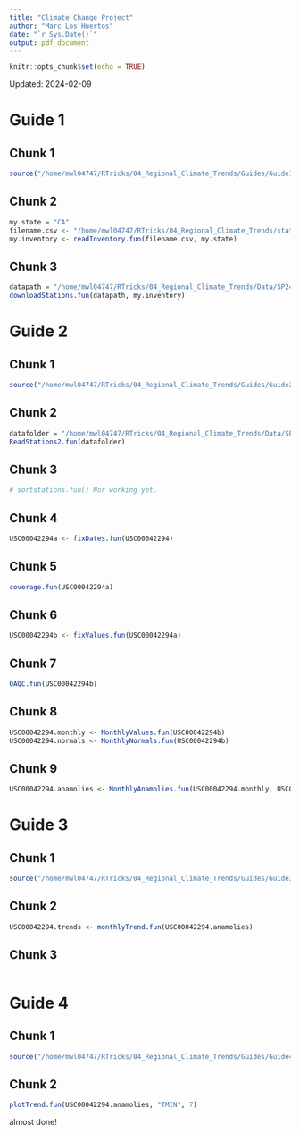 ```yaml
---
title: "Climate Change Project"
author: "Marc Los Huertos"
date: "`r Sys.Date()`"
output: pdf_document
---
```


```r
knitr::opts_chunk$set(echo = TRUE)
```


Updated: 2024-02-09


# Guide 1

## Chunk 1

```r
source("/home/mwl04747/RTricks/04_Regional_Climate_Trends/Guides/Guide1functions.R")
```

## Chunk 2
```r
my.state = "CA"
filename.csv <- "/home/mwl04747/RTricks/04_Regional_Climate_Trends/stations.active.oldest.csv"
my.inventory <- readInventory.fun(filename.csv, my.state)
```

## Chunk 3
```r
datapath = "/home/mwl04747/RTricks/04_Regional_Climate_Trends/Data/SP24/"
downloadStations.fun(datapath, my.inventory)
```

# Guide 2

## Chunk 1

```r
source("/home/mwl04747/RTricks/04_Regional_Climate_Trends/Guides/Guide2functions.R")
```

## Chunk 2
```r
datafolder = "/home/mwl04747/RTricks/04_Regional_Climate_Trends/Data/SP24/"
ReadStations2.fun(datafolder)
```

## Chunk 3
```r
# sortstations.fun() Nor working yet. 
```

## Chunk 4
```r
USC00042294a <- fixDates.fun(USC00042294)

```

## Chunk 5
```r
coverage.fun(USC00042294a)
```

## Chunk 6
```r
USC00042294b <- fixValues.fun(USC00042294a)
```

## Chunk 7
```r
QAQC.fun(USC00042294b)
```

## Chunk 8
```r
USC00042294.monthly <- MonthlyValues.fun(USC00042294b)
USC00042294.normals <- MonthlyNormals.fun(USC00042294b)
```


## Chunk 9
```r
USC00042294.anamolies <- MonthlyAnamolies.fun(USC00042294.monthly, USC00042294.normals)
```


# Guide 3

## Chunk 1
```r
source("/home/mwl04747/RTricks/04_Regional_Climate_Trends/Guides/Guide3functions.R")
```

## Chunk 2
```r
USC00042294.trends <- monthlyTrend.fun(USC00042294.anamolies)
```

## Chunk 3
```r

```

# Guide 4

## Chunk 1
```r
source("/home/mwl04747/RTricks/04_Regional_Climate_Trends/Guides/Guide4functions.R")
```

## Chunk 2
```r
plotTrend.fun(USC00042294.anamolies, "TMIN", 7)
```

almost done!


















